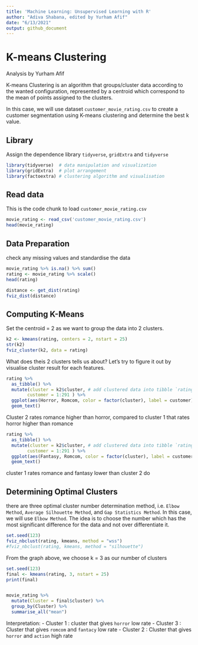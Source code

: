 ```yaml
---
title: 'Machine Learning: Unsupervised Learning with R'
author: "Adiva Shabana, edited by Yurham Afif"
date: "6/13/2021"
output: github_document
---
```


# K-means Clustering
Analysis by Yurham Afif

K-means Clustering is an algorithm that groups/cluster data according to the wanted configuration, represented by a centroid which correspond to the mean of points assigned to the clusters.

In this case, we will use dataset `customer_movie_rating.csv` to create a customer segmentation using K-means clustering and determine the best k value.

## Library

Assign the dependence library `tidyverse`, `gridExtra` and `tidyverse`

```r
library(tidyverse)  # data manipulation and visualization
library(gridExtra)  # plot arrangement
library(factoextra) # clustering algorithm and visualisation
```

## Read data

This is the code chunk to load `customer_movie_rating.csv`

```r
movie_rating <- read_csv('customer_movie_rating.csv')
head(movie_rating)
```

## Data Preparation

check any missing values and standardise the data

```r
movie_rating %>% is.na() %>% sum()
rating <- movie_rating %>% scale()
head(rating)
```

```r
distance <- get_dist(rating)
fviz_dist(distance)
```


## Computing K-Means

Set the centroid = 2 as we want to group the data into 2 clusters.

```r
k2 <- kmeans(rating, centers = 2, nstart = 25)
str(k2)
fviz_cluster(k2, data = rating)
```

What does theis 2 clusters tells us about? Let's try to figure it out by visualise cluster result for each features.

```r
rating %>%
  as_tibble() %>%
  mutate(cluster = k2$cluster, # add clustered data into tibble `rating`
        customer = 1:291 ) %>%
  ggplot(aes(Horror, Romcom, color = factor(cluster), label = customer)) +
  geom_text()
```

Cluster 2 rates romance higher than horror, compared to cluster 1 that rates horror higher than romance 

```r
rating %>%
  as_tibble() %>%
  mutate(cluster = k2$cluster, # add clustered data into tibble `rating`
        customer = 1:291 ) %>%
  ggplot(aes(Fantasy, Romcom, color = factor(cluster), label = customer)) +
  geom_text()
```

cluster 1 rates romance and fantasy lower than cluster 2 do


## Determining Optimal Clusters

there are three optimal cluster number determination method, i.e. `Elbow Method`, `Average Silhouette Method`, and `Gap Statistics Method`. In this case, we will use `Elbow Method`. The idea is to choose the number which has the most significant difference for the data and not over differentiate it.

```r
set.seed(123)
fviz_nbclust(rating, kmeans, method = "wss")
#fviz_nbclust(rating, kmeans, method = "silhouette")
```

From the graph above, we choose k = 3 as our number of clusters

```r
set.seed(123)
final <- kmeans(rating, 3, nstart = 25)
print(final)


movie_rating %>%
  mutate(Cluster = final$cluster) %>%
  group_by(Cluster) %>%
  summarise_all("mean")
```
Interpretation:
- Cluster 1 : cluster that gives `horror` low rate
- Cluster 3 : Cluster that gives `romcom` and `fantacy` low rate
- Cluster 2 : Cluster that gives `horror` and `action` high rate

